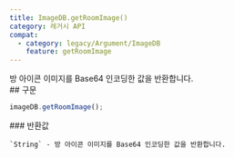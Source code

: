 ```yaml
---
title: ImageDB.getRoomImage()
category: 레거시 API
compat:
  - category: legacy/Argument/ImageDB
    feature: getRoomImage
---
```


<Section>
  방 아이콘 이미지를 Base64 인코딩한 값을 반환합니다.
</Section>
<Section>
  ## 구문

  ~~~js
  imageDB.getRoomImage();
  ~~~

  <Section>
    ### 반환값

    `String` - 방 아이콘 이미지를 Base64 인코딩한 값을 반환합니다.
  </Section>
</Section>